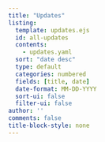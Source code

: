```yaml
---
title: "Updates"
listing:
  template: updates.ejs
  id: all-updates
  contents: 
    - updates.yaml
  sort: "date desc"
  type: default
  categories: numbered
  fields: [title, date]
  date-format: MM-DD-YYYY
  sort-ui: false
  filter-ui: false
author: ''
comments: false
title-block-style: none
---
```

```{=html}
<script>
for (const div of document.querySelectorAll('.category')) {
  div.classList.add('list-group-item', 'd-flex', 'justify-content-between', 'align-items-center');
}
for (const div of document.querySelectorAll('.quarto-listing-category.category-default')) {
  div.classList.add('list-group');
}

let counts = document.querySelectorAll('.quarto-category-count');
for (let i = 0; i < counts.length; i++) {
  let countText = counts[i].textContent;
  countText = countText.replace(/\(|\)/g, '');
  counts[i].textContent = countText;
  counts[i].classList.add('badge', 'bg-primary', 'rounded-pill');
}
</script>
```